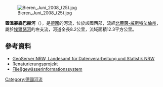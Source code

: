 {{No footnotes|time=2020-07-26T03:04:05+00:00}}
{{Coord|52|12|15|N|8|35|7|E|display=title}}
[[Image:Bieren_Juni_2008_(25).jpg|right]]

'''蓋溫豪森巴赫河'''（{{lang-de|Gewinghauser Bach}}），是[[德國|德國]]的河流，位於該國西部，流經[[北萊茵-威斯特法倫州|北萊茵-威斯特法倫州]]，屬於[[埃爾瑟河|埃爾瑟河]]的左支流，河道全長8.2公里，流域面積12.3平方公里。

==參考資料==
* [http://www.geoserver.nrw.de/ GeoServer NRW, Landesamt für Datenverarbeitung und Statistik NRW]
* [http://www.weser-werre-else.de/index.php?option=com_content&task=view&id=138&Itemid=44 Renaturierungsprojekt]
* [http://www.fisdt.de/wrrl/page/gebbezeichnung_weser.htm Fließgewässerinformationssystem]

{{Germany-geo-stub}}
[[Category:德國河流|Category:德國河流]]